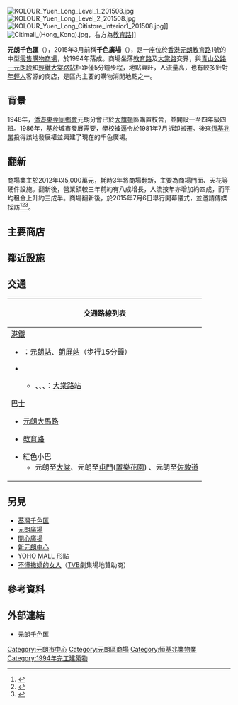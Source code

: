 {{Infobox_shopping mall 
| shopping_mall_name = 元朗千色匯<br />KOLOUR ‧ Yuen Long
| logo = KOLOUR-Yuen Long logo.svg
| image = KOLOUR Yuen Long 201508.jpg
| caption = 翻新後的元朗千色廣場
| location = {{HKG}}[[新界|新界]][[元朗|元朗]][[教育路|教育路]]1號
| developer = [[恆基兆業|恆基兆業]]
| manager = [[冠威管理有限公司|冠威管理有限公司]] 
| owner = [[恆基兆業|恆基兆業]]
| architect =
| number_of_stores = 140
| number_of_anchors =
| floor_area = 超過150,000平方呎
| floors = 7（地庫二層至四樓）
| parking = 1
| opening_date = 1994年
| website = {{url|yl.kolourmalls.com.hk/}} 
| telephone = 
}}
[[File:KOLOUR_Yuen_Long_Level_1_201508.jpg|thumb]]
[[File:KOLOUR_Yuen_Long_Level_2_201508.jpg|thumb]]
[[File:KOLOUR_Yuen_Long_Citistore_interior1_201508.jpg|thumb]]]]
[[File:Citimall_(Hong_Kong).jpg|thumb]]，右方為[[教育路_(香港)|教育路]]]]

'''元朗千色匯'''（{{lang-en|KOLOUR‧Yuen Long}}），2015年3月前稱'''千色廣場'''（{{lang-en|Citimall}}），是一座位於[[香港|香港]][[元朗|元朗]][[教育路_(香港)|教育路]]1號的中型[[零售|零售]][[購物商場|購物商場]]，於1994年落成。商場坐落[[教育路|教育路]]及[[大棠路|大棠路]]交界，與[[青山公路－元朗段|青山公路－元朗段]]和[[香港輕鐵|輕鐵]][[大棠路站|大棠路站]]相距僅5分鐘步程，地點興旺，人流量高，也有較多針對[[年輕人|年輕人]]客源的商店，是區內主要的購物消閒地點之一。

==背景==
1948年，[[僑港東莞同鄉會|僑港東莞同鄉會]]元朗分會已於[[大旗嶺|大旗嶺]]區購置校舍，並開設一至四年級四班。1986年，基於城市發展需要，學校被逼令於1981年7月拆卸搬遷。後來[[恆基兆業|恆基兆業]]投得該地發展權並興建了現在的千色廣場。

==翻新==
{{wide image|KOLOUR ‧ Yuen Long (wide-angle panorama).jpg|1200px|元朗千色匯全景}}
商場業主於2012年以5,000萬元，耗時3年將商場翻新，主要為商場門面、天花等硬件設施。翻新後，營業額較三年前約有八成增長，人流按年亦增加約四成，而平均租金上升約三成半。商場翻新後，於2015年7月6日舉行開幕儀式，並邀請傳媒採訪<ref>{{cite news | publisher=香港經濟日報 | date=2015-07-07 | title=元朗千色匯開幕 租金升3成半 商舖逾140間 近100％租出 | url=http://ps.hket.com/content/642960/元朗千色匯開幕%20租金升3成半 | accessdate=2020-12-18 | archive-date=2016-03-05 | archive-url=https://web.archive.org/web/20160305053203/http://ps.hket.com/content/642960/%E5%85%83%E6%9C%97%E5%8D%83%E8%89%B2%E5%8C%AF%E9%96%8B%E5%B9%95%20%E7%A7%9F%E9%87%91%E5%8D%873%E6%88%90%E5%8D%8A | dead-url=no }}</ref><ref>{{cite news | publisher=香港蘋果日報 | date=2015-07-07 | title=恒地千色匯呎租增35% | url=http://hk.apple.nextmedia.com/financeestate/art/20150707/19210828 | accessdate=2015-07-07 | archive-date=2016-03-04 | archive-url=https://web.archive.org/web/20160304212747/http://hk.apple.nextmedia.com/financeestate/art/20150707/19210828 | dead-url=no }}</ref><ref>{{cite news | publisher=明報 | date=2015-07-07 | title=元朗千色匯5000萬翻新 | url=http://property.mpfinance.com/cfm/pa3.cfm?File=20150707/paa01/lac1.txt | accessdate=2020-12-18 | archive-date=2016-03-04 | archive-url=https://web.archive.org/web/20160304195733/http://property.mpfinance.com/cfm/pa3.cfm?File=20150707%2Fpaa01%2Flac1.txt | dead-url=no }}</ref>。

==主要商店== 
{{columns-list|2;width:70%|
*[[千色百貨|千色百貨]]
*[[UNY|UNY]]
*PanaShop
*[[日本城|日本城]]
*KUKA HOME
*Colourmix卡萊美
*Dr. Kong健康鞋專門店
*縱橫行戶外自助遊專門店
*WALKER SHOP
*[[CSL_Mobile_Limited|csl]]
*[[阿布泰國生活百貨|阿布泰國生活百貨]]
*[[摩斯漢堡|mos burger]]
*BreadTalk
*Châteraisé
*[[譚仔雲南米線|譚仔雲南米線]]
*[[南記粉麵|南記粉麵]]
*etude house
*[[貢茶_(連鎖店)|貢茶]]
*[[天仁茗茶|天仁茗茶]]
*Studio A
*Tiny 微影
*華御結
*[[奇華餅家|奇華餅家]]
*價真棧
}}

==鄰近設施==
{{columns-list|2;width:70%|
*[[教育路_(香港)|教育路]]
*[[大棠路|大棠路]]
*[[西菁街|西菁街]]
*[[青山公路－元朗段|青山公路－元朗段]]
*[[香港輕鐵|輕鐵]][[大棠路站|大棠路站]]
*裕景坊[[香港專線小巴|小巴]]總站
*交通廣場
*富達廣場／K plus
*[[好順泰大廈|好順泰大廈]]
*合益廣場
*同益街市
*西菁街網球場
*元朗容鳳書健康中心
*[[鳳庭苑|鳳庭苑]]
*[[雍翠豪園|雍翠豪園]]
*[[尚悅|尚悅]]
}}

==交通==
{| class="mw-collapsible mw-collapsed wikitable" style="background:white; margin: 0 auto; width: auto;" 
! 交通路線列表
|-
|
;[[港鐵|港鐵]]
*{{港鐵路線標誌|TML}}：[[元朗站_(屯馬綫)|元朗站]]、[[朗屏站|朗屏站]]（步行15分鐘）
*{{港鐵路線標誌|LRT}}
**{{港鐵路線標誌|610}}、{{港鐵路線標誌|614}}、{{港鐵路線標誌|615}}、{{港鐵路線標誌|761P}}：[[大棠路站|大棠路站]]
;[[香港巴士|巴士]]
*[[元朗大馬路|元朗大馬路]]
{{九龍新界巴士簡單列表|53|54|64K|64X|68M|68X|76K|268B|268C|268X|269D|276|276P|869|B1|B2|N269}}
{{過海隧道巴士簡單列表|968|968X|N368}}
{{大嶼山巴士簡單列表|A36|E36|E36S|N30|NA36}}
{{港鐵巴士簡單列表|K65}}
{{新界專線小巴簡單列表|604}}
*[[教育路_(香港)|教育路]]
{{港鐵巴士簡單列表|K66}}
{{新界專線小巴簡單列表|39|39A}}
*紅色小巴
**元朗至[[大棠|大棠]]、元朗至[[屯門|屯門]]([[置樂花園|置樂花園]]) 、元朗至[[佐敦道|佐敦道]]
|}

==另見==
*[[荃灣千色匯|荃灣千色匯]]
*[[元朗廣場|元朗廣場]]
*[[開心廣場|開心廣場]]
*[[新元朗中心|新元朗中心]]
*[[YOHO_MALL_形點|YOHO MALL 形點]]
*[[不懂撒嬌的女人|不懂撒嬌的女人]]（[[電視廣播有限公司|TVB]]劇集場地贊助商）

==參考資料==
{{Reflist}}

==外部連結==
{{commonscat|Citimall, Hong Kong}}
*[https://web.archive.org/web/20150708065224/http://www.kolour-yuenlong.com.hk/tc/home/index.shtml 元朗千色匯]

{{Coord|22.4427|114.028457|display=title}}

{{恆基兆業地產}}

[[Category:元朗市中心|Category:元朗市中心]]
[[Category:元朗區商場|Category:元朗區商場]]
[[Category:恒基兆業物業|Category:恒基兆業物業]]
[[Category:1994年完工建築物|Category:1994年完工建築物]]